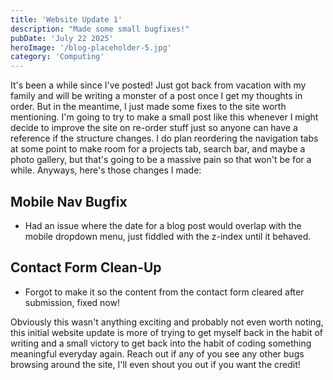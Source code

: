```yaml
---
title: 'Website Update 1'
description: "Made some small bugfixes!"
pubDate: 'July 22 2025'
heroImage: '/blog-placeholder-5.jpg'
category: 'Computing'
---
```


It's been a while since I've posted! Just got back from vacation with my family and will be writing a monster of a post once I get my thoughts in order. But in the meantime, I just made some fixes to
the site worth mentioning. I'm going to try to make a small post like this whenever I might decide to improve the site on re-order stuff just so anyone can have a reference if the structure changes.
I do plan reordering the navigation tabs at some point to make room for a projects tab, search bar, and maybe a photo gallery, but that's going to be a massive pain so that won't be for a while. Anyways, here's those
changes I made:

## Mobile Nav Bugfix
- Had an issue where the date for a blog post would overlap with the mobile dropdown menu, just fiddled with the z-index until it behaved.

## Contact Form Clean-Up
- Forgot to make it so the content from the contact form cleared after submission, fixed now!

Obviously this wasn't anything exciting and probably not even worth noting, this initial website update is more of trying to get myself back in the habit of writing and a small victory to get back into the habit of coding
something meaningful everyday again. Reach out if any of you see any other bugs browsing around the site, I'll even shout you out if you want the credit!
